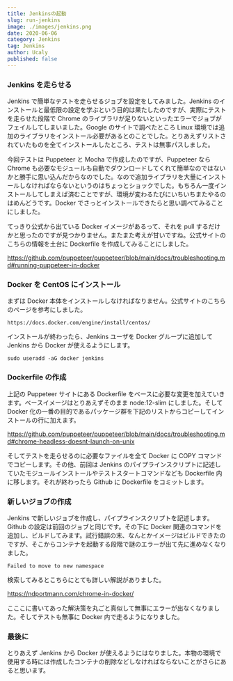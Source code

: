 ```yaml
---
title: Jenkinsの起動
slug: run-jenkins
image: ./images/jenkins.png
date: 2020-06-06
category: Jenkins
tag: Jenkins
author: Ucaly
published: false
---
```


<section className="mdx-page">

### Jenkins を走らせる

Jenkins で簡単なテストを走らせるジョブを設定をしてみました。Jenkins のインストールと最低限の設定を学ぶという目的は果たしたのですが、実際にテストを走らせた段階で Chrome のライブラリが足りないといったエラーでジョブがフェイルしてしまいました。Google のサイトで調べたところ Linux 環境では追加のライブラリをインストール必要があるとのことでした。とりあえずリストされていたものを全てインストールしたところ、テストは無事パスしました。

今回テストは Puppeteer と Mocha で作成したのですが、Puppeteer なら Chrome も必要なモジュールも自動でダウンロードしてくれて簡単なのではないかと勝手に思い込んだからなのでした。なので追加ライブラリを大量にインストールしなければならないというのはちょっとショックでした。もちろん一度インストールしてしまえば済むことですが、環境が変わるたびにいちいちまたやるのはめんどうです。Docker でさっとインストールできたらと思い調べてみることにしました。

てっきり公式から出ている Docker イメージがあるって、それを pull するだけかと思ったのですが見つかりません。またまた考えが甘いですね。公式サイトのこちらの情報を土台に Dockerfile を作成してみることにしました。

https://github.com/puppeteer/puppeteer/blob/main/docs/troubleshooting.md#running-puppeteer-in-docker

### Docker を CentOS にインストール

まずは Docker 本体をインストールしなければなりません。公式サイトのこちらのページを参考にしました。

`https://docs.docker.com/engine/install/centos/`

インストールが終わったら、Jenkins ユーザを Docker グループに追加して Jenkins から Docker が使えるようにします。

```
sudo useradd -aG docker jenkins
```

### Dockerfile の作成

上記の Puppeteer サイトにある Dockerfile をベースに必要な変更を加えていきます。ベースイメージはとりあえずそのまま node:12-slim にしました。そして Docker 化の一番の目的であるパッケージ群を下記のリストからコピーしてインストールの行に加えます。

https://github.com/puppeteer/puppeteer/blob/main/docs/troubleshooting.md#chrome-headless-doesnt-launch-on-unix

そしてテストを走らせるのに必要なファイルを全て Docker に COPY コマンドでコピーします。その他、前回は Jenkins のパイプラインスクリプトに記述していたモジュールインストールやテストスタートコマンドなども Dockerfile 内に移します。それが終わったら Github に Dockerfile をコミットします。

### 新しいジョブの作成

Jenkins で新しいジョブを作成し、パイプラインスクリプトを記述します。Github の設定は前回のジョブと同じです。その下に Docker 関連のコマンドを追加し、ビルドしてみます。試行錯誤の末、なんとかイメージはビルドできたのですが、そこからコンテナを起動する段階で謎のエラーが出て先に進めなくなりました。

`Failed to move to new namespace`

検索してみるとこちらにとても詳しい解説がありました。

https://ndportmann.com/chrome-in-docker/

こここに書いてあった解決策を丸ごと真似して無事にエラーが出なくなりました。そしてテストも無事に Docker 内で走るようになりました。

### 最後に

とりあえず Jenkins から Docker が使えるようにはなりました。本物の環境で使用する時には作成したコンテナの削除などしなければならないことがさらにあると思います。

</section>
